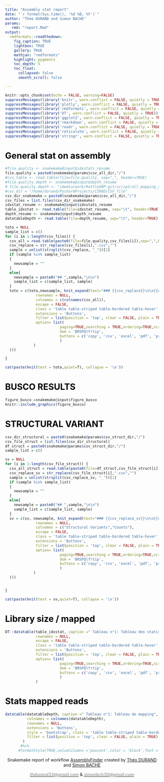 ```yaml
---
title: "Assembly stat report"
date: "`r format(Sys.time(), '%d %B, %Y')`"
author: "Théo DURAND and Simon BACHE"
params:
   rmd: "report.Rmd"
output:
  rmdformats::readthedown:
    fig_caption: TRUE
    lightbox: TRUE
    gallery: TRUE
    mathjax: "rmdformats"
    highlight: pygments
    toc_depth: 5
    toc_float:
      collapsed: false
      smooth_scroll: false

---
```

<style>

h1,h2,h3,h4,h5,h6,legend{
color: #000000;
}
.footer{
    position:absolute; top:0; right:20px; padding:30px; height:180px
    }
</style>

```r
knitr::opts_chunk$set(echo = FALSE, warning=FALSE)
suppressMessages(library('knitr', warn.conflict = FALSE, quietly = TRUE))
suppressMessages(library('plotly', warn.conflict = FALSE, quietly = TRUE))
suppressMessages(library('rmdformats', warn.conflict = FALSE, quietly = TRUE))
suppressMessages(library('DT', warn.conflict = FALSE, quietly = TRUE))
suppressMessages(library('ggplot2', warn.conflict = FALSE, quietly = TRUE))
suppressMessages(library('rmarkdown', warn.conflict = FALSE, quietly = TRUE))
suppressMessages(library('readr', warn.conflict = FALSE, quietly = TRUE))
suppressMessages(library('reticulate', warn.conflict = FALSE, quietly = TRUE))
suppressMessages(library('stringr', warn.conflict = FALSE, quietly = TRUE))
```
# General stat on assembly

```r
#file.quality <- snakemake@input$idxstats_resume
file.quality = paste0(snakemake@params$csv_all_dir,"/")
#cvs_table <- read.table(file=file.quality, sep=",", header=TRUE)
#file.quality.depth <- snakemake@input$depth_resume
# file.quality.depth <- "/media/work/RattleSNP-git/script/all_mapping_stats_Depth_resume.csv"
#csv_dir = "/home/durand/PycharmProjects/CIRAD/CSV_file"
csv_dir_snakemake = paste0(snakemake@params$csv_all_dir,"/")
csv_files = list.files(csv_dir_snakemake)
idxstat_resume <- snakemake@input$idxstats_resume
table_idxstat <- read.table(file=idxstat_resume, sep="\t", header=TRUE)
depth_resume <- snakemake@input$depth_resume
datatableDepth <- read.table(file=depth_resume, sep="\t", header=TRUE)


```


```r
toto = NULL
sample_list = c()
for (i in 1:length(csv_files)) {
  csv_all = read.table(paste0(file=file.quality,csv_files[i]),sep=",",header=TRUE)
  csv_replace = str_replace(csv_files[i],".csv","")
  sample = unlist(strsplit(csv_replace, "_"))[1]
  if (sample %in% sample_list)
  {
    newsample = ""
  }
  else{
    newsample = paste0("## ",sample,"\n\n")
    sample_list = c(sample_list, sample)
  }
  toto = c(toto,newsample, knit_expand(text="### {{csv_replace}}\n\n{{dt}}\n\n", quiet = TRUE , echo =F,message=F,dt = (DT::datatable(csv_all, caption =" Tableau des statistiques des tailles , %N , GC% et profondeur des contigs de l'assemblage",
              rownames = NULL,
              colnames = c(colnames(csv_all)),
              escape = FALSE,
              class = 'table table-striped table-bordered table-hover',
              extensions = 'Buttons',
              filter = list(position = 'top', clear = FALSE, plain = TRUE),
              option= list(
                         paging=TRUE,searching = TRUE,ordering=TRUE,scrollCollapse=FALSE,server = TRUE, autoWidth = TRUE,
                         dom = 'BRSPQlfrtip',
                         buttons = c('copy', 'csv', 'excel', 'pdf', 'print')
                         )
             )
  )))

}
```
```r
cat(paste(knit(text = toto,quiet=T), collapse = '\n'))
```


# BUSCO RESULTS

```r

figure_busco =snakemake@input$figure_busco
knitr::include_graphics(figure_busco)

```

# STRUCTURAL VARIANT

```r

csv_dir_structural = paste0(snakemake@params$csv_struct_dir,"/")
csv_file_struct = list.files(csv_dir_structural)
df_struct = paste0(snakemake@params$csv_struct_dir,"/")
sample_list = c()

sv = NULL
for (i in 1:length(csv_file_struct)) {
  csv_all_struct = read.table(paste0(file=df_struct,csv_file_struct[i]),sep=",",header=FALSE)
  csv_replace_sv = str_replace(csv_file_struct[i],".csv","")
  sample = unlist(strsplit(csv_replace_sv, "_"))[1]
  if (sample %in% sample_list)
  {
    newsample = ""
  }
  else{
    newsample = paste0("## ",sample,"\n\n")
    sample_list = c(sample_list, sample)
  }
  sv = c(sv, newsample, knit_expand(text="### {{csv_replace_sv}}\n\n{{dt}}\n\n", quiet = TRUE , echo =F,message=F,dt = (DT::datatable(csv_all_struct, caption =" Structural variation (descriptif)",
              rownames = NULL,
              colnames = c("Structural Variants","Counts"),
              escape = FALSE,
              class = 'table table-striped table-bordered table-hover',
              extensions = 'Buttons',
              filter = list(position = 'top', clear = FALSE, plain = TRUE),
              option= list(
                         paging=TRUE,searching = TRUE,ordering=TRUE,scrollCollapse=FALSE,server = TRUE, autoWidth = TRUE,
                         dom = 'BRSPQlfrtip',
                         buttons = c('copy', 'csv', 'excel', 'pdf', 'print')
                         )
             )
  )))


}
```

```r
cat(paste(knit(text = sv,quiet=T), collapse = '\n'))
```

# Library size / mapped{.tabset .tabset-fade}

```r
DT::datatable(table_idxstat, caption =" Tableau n°1: Tableau des statistiques de taille des librairies et pourcentage de mapping",
              rownames = NULL,
              escape = FALSE,
              class = 'table table-striped table-bordered table-hover',
              extensions = 'Buttons',
              filter = list(position = 'top', clear = FALSE, plain = TRUE),
              option= list(
                         paging=TRUE,searching = TRUE,ordering=TRUE,scrollCollapse=FALSE,server = TRUE, autoWidth = TRUE,
                         dom = 'BRSPQlfrtip',
                         buttons = c('copy', 'csv', 'excel', 'pdf', 'print')
                         )
              )
```


# Stats mapped reads

```r
datatable(datatableDepth, caption =" Tableau n°1: Tableau de mapping",
          colnames = colnames(datatableDepth),
          rownames = NULL,
          extensions = 'Buttons',
          style = 'bootstrap', class = 'table table-striped table-bordered table-hover',
          filter = list(position = 'top', clear = FALSE, plain = TRUE)
        )
       #%>%
      #formatStyle(TRUE,valueColumns ='poucent',color = 'black',font ='bold',background = styleInterval(c(0,25000), c('white','red','white')))
```

<footer>
        <p style="text-align: center;">Snakemake report of workflow <a target="_blank" href="https://github.com/thdurand4/assembly_finder">AssemblyFinder</a> created by <a target="_blank" href="https://github.com/thdurand4">Théo DURAND</a> and <a target="_blank" href="https://github.com/SimonBache">Simon BACHE</a></p>
        <p style="text-align: center;"><a target="_blank" href = "mailto:thdurand33@gmail.com"><span style="color: #808080;"><em>thdurand33@gmail.com</em></span></a> & <a target="_blank" href = "mailto:simonbch30@gmail.com"><span style="color: #808080;"><em>simonbch30@gmail.com</em></span></a></p>
</footer>
